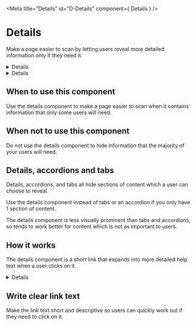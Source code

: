 
<Meta title="Details" id="D-Details" component={ Details } />

# Details

Make a page easier to scan by letting users reveal more detailed information only if they need it.

<Canvas>
  <Story name="Default">
    <Details summary="Help with nationality">
      We need to know your nationality so we can work out which elections you’re entitled to vote in.
      If you cannot provide your nationality, you’ll have to send copies of identity documents through the post.
    </Details>
  </Story>
</Canvas>

<Details summary="Properties" className="no-indent">
  <Props of={ Details } />
</Details>


## When to use this component

Use the details component to make a page easier to scan when it contains information that only some users will need.


## When not to use this component

Do not use the details component to hide information that the majority of your users will need.


## Details, accordions and tabs

Details, accordions, and tabs all hide sections of content which a user can choose to reveal.

Use the details component instead of tabs or an accordion if you only have 1 section of content.

The details component is less visually prominent than tabs and accordions, so tends to work better for content which is not as important to users.


## How it works

The details component is a short link that expands into more detailed help text when a user clicks on it.

<Canvas>
  <Story name="Standard">
    <Details summary="Help with nationality">
      We need to know your nationality so we can work out which elections you’re entitled to vote in. If you cannot provide your nationality, you’ll have to send copies of identity documents through the post.
    </Details>
  </Story>
</Canvas>


## Write clear link text

Make the link text short and descriptive so users can quickly work out if they need to click on it.
